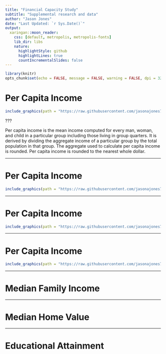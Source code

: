 ```yaml
---
title: "Financial Capacity Study"
subtitle: "Supplemental research and data"
author: "Jason Jones"
date: "Last Updated: `r Sys.Date()`"
output:
  xaringan::moon_reader:
    css: [default, metropolis, metropolis-fonts]
    lib_dir: libs
    nature:
      highlightStyle: github
      highlightLines: true
      countIncrementalSlides: false
---
```


```r
library(knitr)
opts_chunk$set(echo = FALSE, message = FALSE, warning = FALSE, dpi = 320, out.width = "90%")
```

# Per Capita Income

```r
include_graphics(path = "https://raw.githubusercontent.com/jasonajones73/financial-capacity/master/index_files/figure-html/unnamed-chunk-1-1.png")
```

???

Per capita income is the mean income computed for every man, woman, and child in a particular group including those living in group quarters. It is derived by dividing the aggregate income of a particular group by the total population in that group. The aggregate used to calculate per capita income is rounded. Per capita income is rounded to the nearest whole dollar.

---

# Per Capita Income

```r
include_graphics(path = "https://raw.githubusercontent.com/jasonajones73/financial-capacity/master/index_files/figure-html/unnamed-chunk-4-1.png")
```

---

# Per Capita Income

```r
include_graphics(path = "https://raw.githubusercontent.com/jasonajones73/financial-capacity/master/index_files/figure-html/unnamed-chunk-5-1.png")
```

---

# Per Capita Income

```r
include_graphics(path = "https://raw.githubusercontent.com/jasonajones73/financial-capacity/master/index_files/figure-html/unnamed-chunk-6-1.png")
```


---

# Median Family Income




---

# Median Home Value



---

# Educational Attainment


